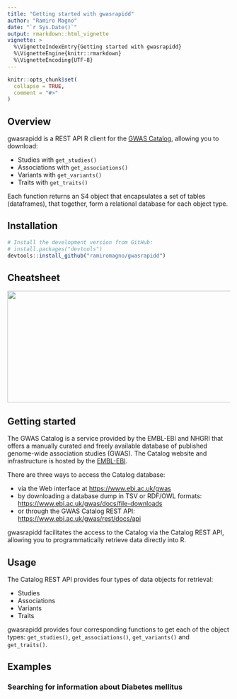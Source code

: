 ```yaml
---
title: "Getting started with gwasrapidd"
author: "Ramiro Magno"
date: "`r Sys.Date()`"
output: rmarkdown::html_vignette
vignette: >
  %\VignetteIndexEntry{Getting started with gwasrapidd}
  %\VignetteEngine{knitr::rmarkdown}
  %\VignetteEncoding{UTF-8}
---
```


```r
knitr::opts_chunk$set(
  collapse = TRUE,
  comment = "#>"
)
```

## Overview

gwasrapidd is a REST API R client for the [GWAS
Catalog](https://www.ebi.ac.uk/gwas), allowing you to download:

- Studies with `get_studies()`
- Associations with `get_associations()`
- Variants with `get_variants()`
- Traits with `get_traits()`

Each function returns an S4 object that encapsulates a set of tables (dataframes), that together, form a relational database for each object type.

## Installation

```r
# Install the development version from GitHub:
# install.packages("devtools")
devtools::install_github("ramiromagno/gwasrapidd")
```

## Cheatsheet

<a href="https://github.com/rstudio/cheatsheets/blob/master/data-import.pdf"><img src="https://raw.githubusercontent.com/rstudio/cheatsheets/master/pngs/thumbnails/data-import-cheatsheet-thumbs.png" width="630" height="252"/></a>  


## Getting started

The GWAS Catalog is a service provided by the EMBL-EBI and NHGRI that offers a
manually curated and freely available database of published genome-wide
association studies (GWAS). The Catalog website and infrastructure is hosted by
the [EMBL-EBI](https://www.ebi.ac.uk).

There are three ways to access the Catalog database:

- via the Web interface at
[https://www.ebi.ac.uk/gwas](https://www.ebi.ac.uk/gwas)
- by downloading a
database dump in TSV or RDF/OWL formats:
[https://www.ebi.ac.uk/gwas/docs/file-downloads](https://www.ebi.ac.uk/gwas/docs/file-downloads)
- or through the GWAS Catalog REST API:
[https://www.ebi.ac.uk/gwas/rest/docs/api](https://www.ebi.ac.uk/gwas/rest/docs/api)

gwasrapidd facilitates the access to the Catalog via the Catalog REST API,
allowing you to programmatically retrieve data directly into R.



## Usage

The Catalog REST API provides four types of data objects for retrieval:

- Studies
- Associations
- Variants
- Traits

gwasrapidd provides four corresponding functions to get each of the object
types: `get_studies()`, `get_associations()`, `get_variants()` and
`get_traits()`.



## Examples

### Searching for information about Diabetes mellitus

```r

```


